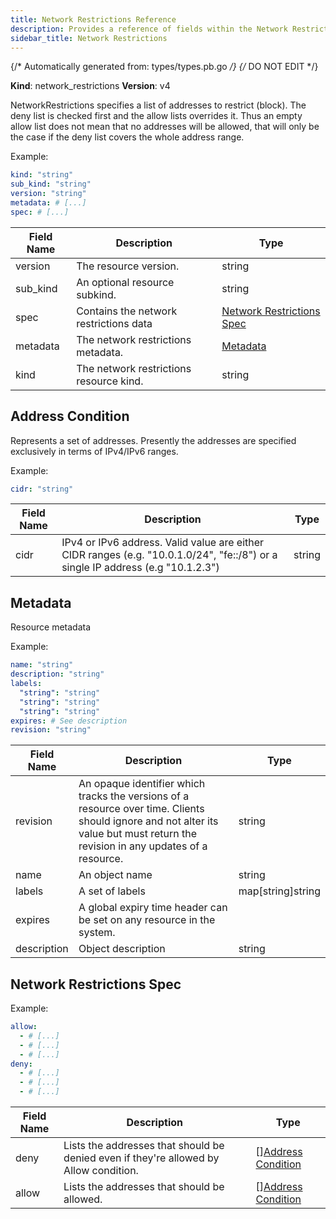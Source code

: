 ```yaml
---
title: Network Restrictions Reference
description: Provides a reference of fields within the Network Restrictions resource, which you can manage with tctl.
sidebar_title: Network Restrictions
---
```

{/* Automatically generated from: types/types.pb.go */}
{/* DO NOT EDIT */}

**Kind**: network_restrictions
**Version**: v4

NetworkRestrictions specifies a list of addresses to restrict (block). The deny list is checked first and the allow lists overrides it. Thus an empty allow list does not mean that no addresses will be allowed, that will only be the case if the deny list covers the whole address range.

Example:

```yaml
kind: "string"
sub_kind: "string"
version: "string"
metadata: # [...]
spec: # [...]
```
|Field Name|Description|Type|
|---|---|---|
|version|The resource version.|string|
|sub_kind|An optional resource subkind.|string|
|spec|Contains the network restrictions data|[Network Restrictions Spec](#network-restrictions-spec)|
|metadata|The network restrictions metadata.|[Metadata](#metadata)|
|kind|The network restrictions resource kind.|string|

## Address Condition

Represents a set of addresses. Presently the addresses are specified exclusively in terms of IPv4/IPv6 ranges.


Example:

```yaml
cidr: "string"
```

|Field Name|Description|Type|
|---|---|---|
|cidr|IPv4 or IPv6 address. Valid value are either CIDR ranges (e.g. "10.0.1.0/24", "fe::/8") or a single IP address (e.g "10.1.2.3")|string|

## Metadata

Resource metadata


Example:

```yaml
name: "string"
description: "string"
labels: 
  "string": "string"
  "string": "string"
  "string": "string"
expires: # See description
revision: "string"
```

|Field Name|Description|Type|
|---|---|---|
|revision|An opaque identifier which tracks the versions of a resource over time. Clients should ignore and not alter its value but must return the revision in any updates of a resource.|string|
|name|An object name|string|
|labels|A set of labels|map[string]string|
|expires|A global expiry time header can be set on any resource in the system.||
|description|Object description|string|

## Network Restrictions Spec




Example:

```yaml
allow: 
  - # [...]
  - # [...]
  - # [...]
deny: 
  - # [...]
  - # [...]
  - # [...]
```

|Field Name|Description|Type|
|---|---|---|
|deny|Lists the addresses that should be denied even if they're allowed by Allow condition.|[][Address Condition](#address-condition)|
|allow|Lists the addresses that should be allowed.|[][Address Condition](#address-condition)|

